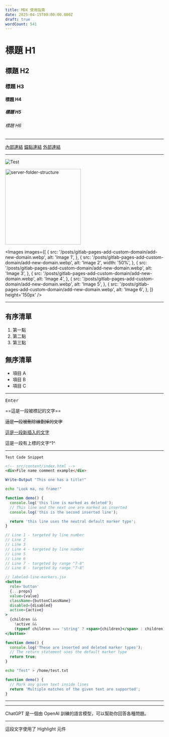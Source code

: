 ```yaml
---
title: MDX 使用指南
date: 2025-04-15T00:00:00.000Z
draft: true
wordCount: 541
---
```


# 標題 H1

## 標題 H2

### 標題 H3

#### 標題 H4

##### 標題 H5

###### 標題 H6

---

[內部連結](/about)
[錨點連結](#section2)
[外部連結](https://www.google.com)

---

![Test](/posts/deploy-express-typescript-to-vercel/server-folder-structure.webp)

<Image
  src='/posts/deploy-express-typescript-to-vercel/server-folder-structure.webp'
  alt='server-folder-structure'
  title='server-folder-structure'
  width='240px'
/>

<Images
  images={[
    {
      src: '/posts/gitlab-pages-add-custom-domain/add-new-domain.webp',
      alt: 'Image 1',
    },
    {
      src: '/posts/gitlab-pages-add-custom-domain/add-new-domain.webp',
      alt: 'Image 2',
      width: '50%',
    },
    {
      src: '/posts/gitlab-pages-add-custom-domain/add-new-domain.webp',
      alt: 'Image 3',
    },
    {
      src: '/posts/gitlab-pages-add-custom-domain/add-new-domain.webp',
      alt: 'Image 4',
    },
    {
      src: '/posts/gitlab-pages-add-custom-domain/add-new-domain.webp',
      alt: 'Image 5',
    },
    {
      src: '/posts/gitlab-pages-add-custom-domain/add-new-domain.webp',
      alt: 'Image 6',
    },
  ]}
  height='150px'
/>

---

## 有序清單

1. 第一點
2. 第二點
3. 第三點

## 無序清單

- 項目 A
- 項目 B
- 項目 C

---

<Kbd>Enter</Kbd>

==這是一段被標記的文字==

~~這是一段被刪除線劃掉的文字~~

<ins>這是一段新插入的文字</ins>

這是一段有上標的文字^1^

---

`Test Code Snippet`

```html
<!-- src/content/index.html -->
<div>File name comment example</div>
```

```powershell title="PowerShell terminal example"
Write-Output "This one has a title!"
```

```sh frame="none"
echo "Look ma, no frame!"
```

```js title="line-markers.js" del={2} ins={3-4} {6}
function demo() {
  console.log('this line is marked as deleted');
  // This line and the next one are marked as inserted
  console.log('this is the second inserted line');

  return 'this line uses the neutral default marker type';
}
```

```js {1, 4, 7-8}
// Line 1 - targeted by line number
// Line 2
// Line 3
// Line 4 - targeted by line number
// Line 5
// Line 6
// Line 7 - targeted by range "7-8"
// Line 8 - targeted by range "7-8"
```

```jsx {"1":5} del={"2":7-8} ins={"3":10-12}
// labeled-line-markers.jsx
<button
  role='button'
  {...props}
  value={value}
  className={buttonClassName}
  disabled={disabled}
  active={active}
>
  {children &&
    !active &&
    (typeof children === 'string' ? <span>{children}</span> : children)}
</button>
```

```js "return true;" ins="inserted" del="deleted"
function demo() {
  console.log('These are inserted and deleted marker types');
  // The return statement uses the default marker type
  return true;
}
```

```sh //ho.*//
echo "Test" > /home/test.txt
```

```js "given text"
function demo() {
  // Mark any given text inside lines
  return 'Multiple matches of the given text are supported';
}
```

---

<Table
  data={{
    headers: ['功能', 'React', 'Vue'],
    rows: [
      ['元件語法', 'JSX', '模版語法'],
      ['開發工具', 'Create React App', 'Vite / Vue CLI'],
      ['支援 JSX', '✅', '✅'], // 👈 這一列文字一樣
      ['社群活躍度', '龐大', '也很活躍'],
      ['狀態管理', 'Redux / Zustand / Jotai', 'Pinia / Vuex'],
      ['路由工具', 'React Router', 'Vue Router'],
    ],
  }}
/>

---

<Accordion title='什麼是 ChatGPT？'>
  ChatGPT 是一個由 OpenAI 訓練的語言模型，可以幫助你回答各種問題。
</Accordion>

---

<Highlight>這段文字使用了 Highlight 元件</Highlight>

<br />

<Correction wrong='錯誤的文字' correct='正確的文字' />
